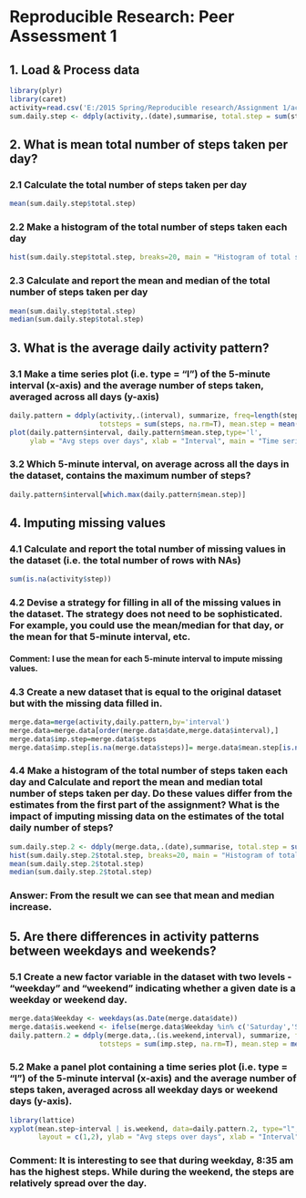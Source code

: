 Reproducible Research: Peer Assessment 1
========================================================

## 1. Load & Process data

```r
library(plyr)
library(caret)
activity=read.csv('E:/2015 Spring/Reproducible research/Assignment 1/activity.csv')
sum.daily.step <- ddply(activity,.(date),summarise, total.step = sum(steps, na.rm=TRUE))
```

## 2. What is mean total number of steps taken per day?

### 2.1 Calculate the total number of steps taken per day
```r
mean(sum.daily.step$total.step)
```

### 2.2 Make a histogram of the total number of steps taken each day
```r
hist(sum.daily.step$total.step, breaks=20, main = "Histogram of total steps each day",xlab='Total step')
```


### 2.3 Calculate and report the mean and median of the total number of steps taken per day
```r
mean(sum.daily.step$total.step)
median(sum.daily.step$total.step)
```

## 3. What is the average daily activity pattern?

### 3.1 Make a time series plot (i.e. type = "l") of the 5-minute interval (x-axis) and the average number of steps taken, averaged across all days (y-axis)
```r
daily.pattern = ddply(activity,.(interval), summarize, freq=length(steps), totmiss = sum(is.na(steps)), 
                      totsteps = sum(steps, na.rm=T), mean.step = mean(steps, na.rm=TRUE))
plot(daily.pattern$interval, daily.pattern$mean.step,type='l', 
     ylab = "Avg steps over days", xlab = "Interval", main = "Time series plot")
```
### 3.2 Which 5-minute interval, on average across all the days in the dataset, contains the maximum number of steps?
```r
daily.pattern$interval[which.max(daily.pattern$mean.step)]
```

## 4. Imputing missing values

### 4.1 Calculate and report the total number of missing values in the dataset (i.e. the total number of rows with NAs)
```r
sum(is.na(activity$step))
```

### 4.2 Devise a strategy for filling in all of the missing values in the dataset. The strategy does not need to be sophisticated. For example, you could use the mean/median for that day, or the mean for that 5-minute interval, etc.

#### Comment: I use the mean for each 5-minute interval to impute missing values. 

### 4.3 Create a new dataset that is equal to the original dataset but with the missing data filled in.
```r
merge.data=merge(activity,daily.pattern,by='interval')
merge.data=merge.data[order(merge.data$date,merge.data$interval),]
merge.data$imp.step=merge.data$steps
merge.data$imp.step[is.na(merge.data$steps)]= merge.data$mean.step[is.na(merge.data$steps)]
```

### 4.4 Make a histogram of the total number of steps taken each day and Calculate and report the mean and median total number of steps taken per day. Do these values differ from the estimates from the first part of the assignment? What is the impact of imputing missing data on the estimates of the total daily number of steps?
```r
sum.daily.step.2 <- ddply(merge.data,.(date),summarise, total.step = sum(imp.step))
hist(sum.daily.step.2$total.step, breaks=20, main = "Histogram of total steps each day",xlab='Total step')
mean(sum.daily.step.2$total.step)
median(sum.daily.step.2$total.step)
```
### Answer: From the result we can see that mean and median increase.


## 5. Are there differences in activity patterns between weekdays and weekends?
### 5.1 Create a new factor variable in the dataset with two levels - "weekday" and "weekend" indicating whether a given date is a weekday or weekend day.
```r
merge.data$Weekday <- weekdays(as.Date(merge.data$date))
merge.data$is.weekend <- ifelse(merge.data$Weekday %in% c('Saturday','Sunday'),'Weekend','Weekday')
daily.pattern.2 = ddply(merge.data,.(is.weekend,interval), summarize, freq=length(steps), 
                      totsteps = sum(imp.step, na.rm=T), mean.step = mean(imp.step, na.rm=TRUE))
```

### 5.2 Make a panel plot containing a time series plot (i.e. type = "l") of the 5-minute interval (x-axis) and the average number of steps taken, averaged across all weekday days or weekend days (y-axis). 
```r
library(lattice)
xyplot(mean.step~interval | is.weekend, data=daily.pattern.2, type="l",
       layout = c(1,2), ylab = "Avg steps over days", xlab = "Interval")

```

### Comment: It is interesting to see that during weekday, 8:35 am has the highest steps. While during the weekend, the steps are relatively spread over the day. 



